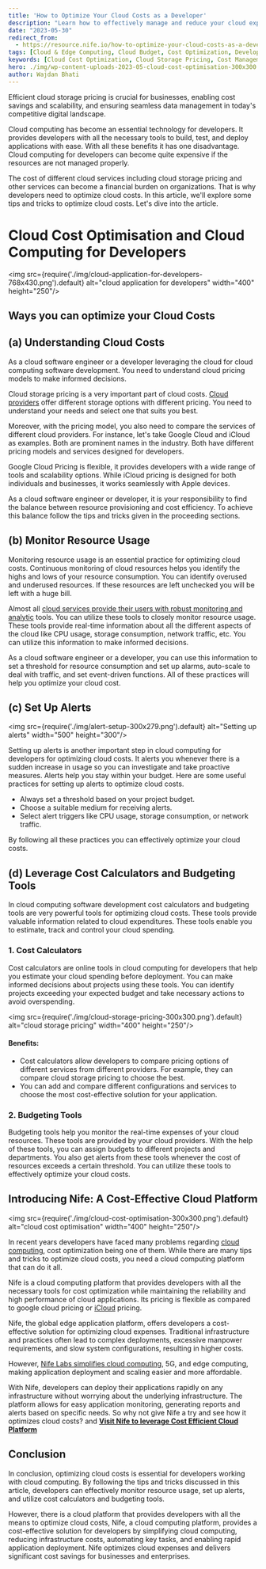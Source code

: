 ```yaml
---
title: 'How to Optimize Your Cloud Costs as a Developer'
description: "Learn how to effectively manage and reduce your cloud expenses with practical tips and strategies. Discover cost optimization techniques, tools, and best practices for developers to ensure efficient cloud spending."
date: "2023-05-30"
redirect_from: 
  - https://resource.nife.io/how-to-optimize-your-cloud-costs-as-a-developer-cloud-storage-pricing/
tags: [Cloud & Edge Computing, Cloud Budget, Cost Optimization, Developers]
keywords: [Cloud Cost Optimization, Cloud Storage Pricing, Cost Management, Cloud Computing for Developers, Monitoring Cloud Resources, Budgeting Tools, Cost Calculators, Cloud Alerts]
hero: ./img/wp-content-uploads-2023-05-cloud-cost-optimisation-300x300.png
author: Wajdan Bhati
---
```


Efficient cloud storage pricing is crucial for businesses, enabling cost savings and scalability, and ensuring seamless data management in today's competitive digital landscape.

Cloud computing has become an essential technology for developers. It provides developers with all the necessary tools to build, test, and deploy applications with ease. With all these benefits it has one disadvantage. Cloud computing for developers can become quite expensive if the resources are not managed properly.

The cost of different cloud services including cloud storage pricing and other services can become a financial burden on organizations. That is why developers need to optimize cloud costs. In this article, we'll explore some tips and tricks to optimize cloud costs. Let's dive into the article.

# Cloud Cost Optimisation and Cloud Computing for Developers


<img src={require('./img/cloud-application-for-developers-768x430.png').default} alt="cloud application for developers" width="400" height="250"/>
<br/>


 
## Ways you can optimize your Cloud Costs

## **(a) Understanding Cloud Costs**

As a cloud software engineer or a developer leveraging the cloud for cloud computing software development. You need to understand cloud pricing models to make informed decisions.

Cloud storage pricing is a very important part of cloud costs. [Cloud providers](/blog/what-to-look-out-for-when-evaluating-potential-cloud-providers/) offer different storage options with different pricing. You need to understand your needs and select one that suits you best.

Moreover, with the pricing model, you also need to compare the services of different cloud providers. For instance, let's take Google Cloud and iCloud as examples. Both are prominent names in the industry. Both have different pricing models and services designed for developers.

Google Cloud Pricing is flexible, it provides developers with a wide range of tools and scalability options. While iCloud pricing is designed for both individuals and businesses, it works seamlessly with Apple devices.

As a cloud software engineer or developer, it is your responsibility to find the balance between resource provisioning and cost efficiency. To achieve this balance follow the tips and tricks given in the proceeding sections.

## **(b) Monitor Resource Usage**

Monitoring resource usage is an essential practice for optimizing cloud costs. Continuous monitoring of cloud resources helps you identify the highs and lows of your resource consumption. You can identify overused and underused resources. If these resources are left unchecked you will be left with a huge bill.

Almost all [cloud services provide their users with robust monitoring and analytic](/blog/cloud-computing-and-data-analytics-in-financial-services-and-banking/) tools. You can utilize these tools to closely monitor resource usage. These tools provide real-time information about all the different aspects of the cloud like CPU usage, storage consumption, network traffic, etc. You can utilize this information to make informed decisions.

As a cloud software engineer or a developer, you can use this information to set a threshold for resource consumption and set up alarms, auto-scale to deal with traffic, and set event-driven functions. All of these practices will help you optimize your cloud cost.

## **(c) Set Up Alerts**

<img src={require('./img/alert-setup-300x279.png').default} alt="Setting up alerts" width="500" height="300"/>
<br/>


 
Setting up alerts is another important step in cloud computing for developers for optimizing cloud costs. It alerts you whenever there is a sudden increase in usage so you can investigate and take proactive measures. Alerts help you stay within your budget. Here are some useful practices for setting up alerts to optimize cloud costs.

- Always set a threshold based on your project budget.
- Choose a suitable medium for receiving alerts.
- Select alert triggers like CPU usage, storage consumption, or network traffic.

By following all these practices you can effectively optimize your cloud costs.

## **(d) Leverage Cost Calculators and Budgeting Tools**

In cloud computing software development cost calculators and budgeting tools are very powerful tools for optimizing cloud costs. These tools provide valuable information related to cloud expenditures. These tools enable you to estimate, track and control your cloud spending.

### **1. Cost Calculators**

Cost calculators are online tools in cloud computing for developers that help you estimate your cloud spending before deployment. You can make informed decisions about projects using these tools. You can identify projects exceeding your expected budget and take necessary actions to avoid overspending.


<img src={require('./img/cloud-storage-pricing-300x300.png').default} alt="cloud storage pricing" width="400" height="250"/>
<br/>


 
#### Benefits:

- Cost calculators allow developers to compare pricing options of different services from different providers. For example, they can compare cloud storage pricing to choose the best.
- You can add and compare different configurations and services to choose the most cost-effective solution for your application.

### **2. Budgeting Tools**

Budgeting tools help you monitor the real-time expenses of your cloud resources. These tools are provided by your cloud providers. With the help of these tools, you can assign budgets to different projects and departments. You also get alerts from these tools whenever the cost of resources exceeds a certain threshold. You can utilize these tools to effectively optimize your cloud costs.

## **Introducing Nife: A Cost-Effective Cloud Platform**


<img src={require('./img/cloud-cost-optimisation-300x300.png').default} alt="cloud cost optimisation" width="400" height="250"/>
<br/>


 
In recent years developers have faced many problems regarding [cloud computing](/blog/what-is-edge-to-cloud-cloud-computing-security/), cost optimization being one of them. While there are many tips and tricks to optimize cloud costs, you need a cloud computing platform that can do it all.

Nife is a cloud computing platform that provides developers with all the necessary tools for cost optimization while maintaining the reliability and high performance of cloud applications. Its pricing is flexible as compared to google cloud pricing or [iCloud](https://en.wikipedia.org/wiki/ICloud) pricing.

Nife, the global edge application platform, offers developers a cost-effective solution for optimizing cloud expenses. Traditional infrastructure and practices often lead to complex deployments, excessive manpower requirements, and slow system configurations, resulting in higher costs.

However, [Nife Labs simplifies cloud computing](/blog/save-cloud-budget-with-nife-edge-computing-platform/), 5G, and edge computing, making application deployment and scaling easier and more affordable.

With Nife, developers can deploy their applications rapidly on any infrastructure without worrying about the underlying infrastructure. The platform allows for easy application monitoring, generating reports and alerts based on specific needs. So why not give Nife a try and see how it optimizes cloud costs? and **[Visit Nife to leverage Cost Efficient Cloud Platform](https://nife.io)**

## **Conclusion**

In conclusion, optimizing cloud costs is essential for developers working with cloud computing. By following the tips and tricks discussed in this article, developers can effectively monitor resource usage, set up alerts, and utilize cost calculators and budgeting tools.

However, there is a cloud platform that provides developers with all the means to optimize cloud costs, Nife, a cloud computing platform, provides a cost-effective solution for developers by simplifying cloud computing, reducing infrastructure costs, automating key tasks, and enabling rapid application deployment. Nife optimizes cloud expenses and delivers significant cost savings for businesses and enterprises.
